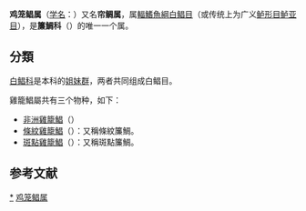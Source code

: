 {{Automatic Taxobox
| image =Drpun_u0.png
| image_caption = [[斑點雞籠鯧|斑點雞籠鯧]] ''Drepane punctata''
| parent authority=[[T._N._Gill|T. N. Gill]], 1872
| taxon = Drepane
| authority=[[G._Cuvier|G. Cuvier]], 1831
| subdivision =
*[[非洲雞籠鯧|非洲雞籠鯧]] ''D. africana''
*[[條紋雞籠鯧|條紋雞籠鯧]] ''D. longimana''
*[[斑點雞籠鯧|斑點雞籠鯧]] ''D. punctata''
}}
'''鸡笼鲳属'''（[[学名|学名]]：{{lang|la|''Drepane''}}）又名'''帘鲷属'''，属[[輻鰭魚綱|輻鰭魚綱]][[白鲳目|白鲳目]]{{r|deepfin|PLoS}}（或传统上为广义[[鲈形目|鲈形目]][[鲈亚目|鲈亚目]]{{r|FishBase}}），是'''簾鯛科'''（{{lang|la|Drepaneidae}}）的唯一一个属。

==分類==
[[白鲳科|白鲳科]]是本科的[[姐妹群|姐妹群]]，两者共同组成白鲳目{{r|deepfin|PLoS}}。

雞籠鯧屬共有三个物种，如下{{r|FishBase|FishBase2}}：
*[[非洲雞籠鯧|非洲雞籠鯧]]（{{lang|la|''Drepane africana''}}）
*[[條紋雞籠鯧|條紋雞籠鯧]]（{{lang|la|''Drepane longimana''}}）：又稱條紋簾鯛。
*[[斑點雞籠鯧|斑點雞籠鯧]]（{{lang|la|''Drepane punctata''}}）：又稱斑點簾鯛。

==参考文献==
{{reflist|refs=
<ref name="deepfin">{{cite journal|last1=Betancur-R|first1=Ricardo|last2=Wiley|first2=Edward O.|last3=Arratia|first3=Gloria|last4=Acero|first4=Arturo|last5=Bailly|first5=Nicolas|last6=Miya|first6=Masaki|last7=Lecointre|first7=Guillaume|last8=Ortí|first8=Guillermo|title=Phylogenetic classification of bony fishes|journal=''BMC Evolutionary Biology''|date=2017-07-06|volume=17|pages=162|doi=10.1186/s12862-017-0958-3|url=https://bmcevolbiol.biomedcentral.com/articles/10.1186/s12862-017-0958-3|issn=1471-2148|author=|access-date=2018-02-09|archive-url=https://web.archive.org/web/20190322032046/https://bmcevolbiol.biomedcentral.com/articles/10.1186/s12862-017-0958-3|archive-date=2019-03-22|dead-url=yes}}</ref>
<ref name="PLoS">Betancur-R., R., R.E. Broughton, E.O. Wiley, K. Carpenter, J.A. Lopez, C. Li, N.I. Holcroft, D. Arcila, M. Sanciangco, J. Cureton, F. Zhang, T. Buser, M. Campbell, T. Rowley, J.A. Ballesteros, G. Lu, T. Grande, G. Arratia & G. Ortí. 2013. ''The tree of life and a new classification of bony fishes''. [http://currents.plos.org/treeoflife/article/the-tree-of-life-and-a-new-classification-of-bony-fishes/ PLoS Currents Tree of Life]. 2013 Apr 18.</ref>
<ref name="FishBase">{{FishBase family|family=Drepaneidae|month=2|year=2018}}</ref>
<ref name="FishBase2">{{FishBase genus|genus=Drepane|month=2|year=2018}}</ref>
}}
{{Taxonbar|from=Q5248154}}

[[Category:簾鯛科|*]]
[[Category:鸡笼鲳属|]]